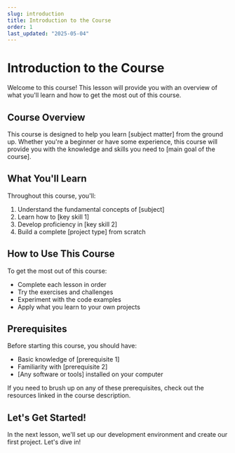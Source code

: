 ```yaml
---
slug: introduction
title: Introduction to the Course
order: 1
last_updated: "2025-05-04"
---
```


# Introduction to the Course

Welcome to this course! This lesson will provide you with an overview of what you'll learn and how to get the most out of this course.

## Course Overview

This course is designed to help you learn [subject matter] from the ground up. Whether you're a beginner or have some experience, this course will provide you with the knowledge and skills you need to [main goal of the course].

## What You'll Learn

Throughout this course, you'll:

1. Understand the fundamental concepts of [subject]
2. Learn how to [key skill 1]
3. Develop proficiency in [key skill 2]
4. Build a complete [project type] from scratch

## How to Use This Course

To get the most out of this course:

- Complete each lesson in order
- Try the exercises and challenges
- Experiment with the code examples
- Apply what you learn to your own projects

## Prerequisites

Before starting this course, you should have:

- Basic knowledge of [prerequisite 1]
- Familiarity with [prerequisite 2]
- [Any software or tools] installed on your computer

If you need to brush up on any of these prerequisites, check out the resources linked in the course description.

## Let's Get Started!

In the next lesson, we'll set up our development environment and create our first project. Let's dive in!

